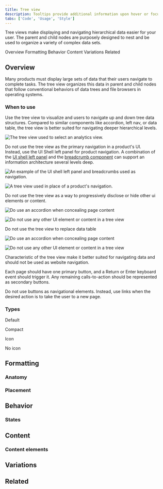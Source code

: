 ```yaml
---
title: Tree view
description: Tooltips provide additional information upon hover or focus. The information should be contextual, useful, and nonessential information.
tabs: ['Code', 'Usage', 'Style']
---
```


<PageDescription>

Tree views make displaying and navigating hierarchical data easier for your user. The parent and child nodes are purposely designed to nest and be used to organize a variety of complex data sets.

</PageDescription>

<AnchorLinks>

<AnchorLink>Overview</AnchorLink>
<AnchorLink>Formatting</AnchorLink>
<AnchorLink>Behavior</AnchorLink>
<AnchorLink>Content</AnchorLink>
<AnchorLink>Variations</AnchorLink>
<AnchorLink>Related</AnchorLink>

</AnchorLinks>

## Overview

Many products must display large sets of data that their users navigate to complete tasks. The tree view organizes this data in parent and child nodes that follow conventional behaviors of data trees and file browsers in operating systems.

### When to use

Use the tree view to visualize and users to navigate up and down tree data structures. Compared to similar components like accordion, left nav, or data table, the tree view is better suited for navigating deeper hierarchical levels.

<DoDontRow>
<DoDont
type="do" colLg={6}
caption="Do use the tree view when navigating a nested file structure.">

![The tree view used to select an analytics view.](/images/tree_view_do.png)

</DoDont>
</DoDontRow>

Do not use the tree view as the primary navigation in a product's UI. Instead, use the UI Shell left panel for product navigation. A combination of the [UI shell left panel](/components/UI-shell-left-panel/code) and the [breadcrumb component](/components/breadcrumb/code) can support an information architecture several levels deep.

<DoDontRow>
<DoDont
type="do" colLg={6}
caption="Do use the UI shell left panel and breadcrumbs for product navigation.">

![An example of the UI shell left panel and breadcrumbs used as navigation.](/images/tree_navigation_do.png)

</DoDont>
<DoDont colLg={6}
type="dont"
caption="Do not use the tree view as the product's main navigation.">

![A tree view used in place of a product's navigation.](/images/tree_navigation_dont.png)

</DoDont>
</DoDontRow>

Do not use the tree view as a way to progressively disclose or hide other ui elements or content.

<DoDontRow>
<DoDont
type="do"
caption="Do use nested parent and child nodes inside a tree view.">

![Do use an accordion when concealing page content](/images/button_w_icon_do.png)

</DoDont>
<DoDont
type="dont"
caption="Do not use any other UI elements or content in a tree view.">

![Do not use any other UI element or content in a tree view](/images/button_w_icon_dont.png)

</DoDont>
</DoDontRow>

Do not use the tree view to replace data table

<DoDontRow>
<DoDont
type="do"
caption="Do use nested parent and child nodes inside a tree view.">

![Do use an accordion when concealing page content](/images/button_w_icon_do.png)

</DoDont>
<DoDont
type="dont"
caption="Do not use any other UI elements or content in a tree view.">

![Do not use any other UI element or content in a tree view](/images/button_w_icon_dont.png)

</DoDont>
</DoDontRow>

Characteristic of the tree view make it better suited for navigating data and should not be used as website navigation.

Each page should have one primary button, and a Return or Enter keyboard event should trigger it. Any remaining calls-to-action should be represented as secondary buttons.

Do not use buttons as navigational elements. Instead, use links when the desired action is to take the user to a new page.

### Types

Default

Compact

Icon

No icon

## Formatting

### Anatomy

### Placement

## Behavior

### States

## Content

### Content elements

## Variations

## Related
